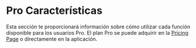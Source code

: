 # Pro Características 

Esta sección te proporcionará información sobre cómo utilizar cada función disponible para los usuarios Pro. El plan Pro se puede adquirir en la [Pricing Page](https://www.meterapp.co/pricing) o directamente en la aplicación.
